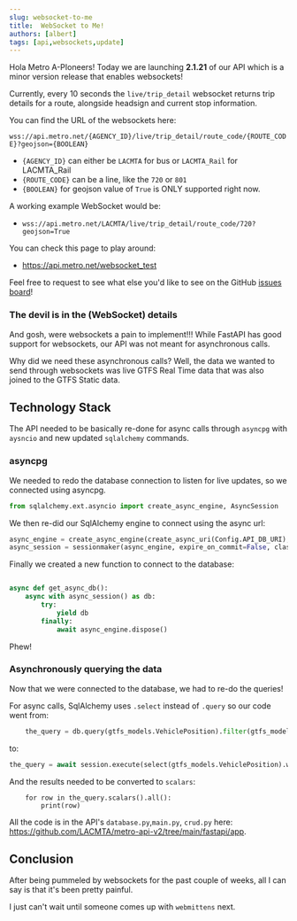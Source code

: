 ```yaml
---
slug: websocket-to-me
title:  WebSocket to Me!
authors: [albert]
tags: [api,websockets,update]
---
```


Hola Metro A-PIoneers! Today we are launching **2.1.21** of our API which is a minor version release that enables websockets!

Currently, every 10 seconds the `live/trip_detail` websocket returns trip details for a route, alongside headsign and current stop information. 

<!--truncate-->

You can find the URL of the websockets here:

`wss://api.metro.net/{AGENCY_ID}/live/trip_detail/route_code/{ROUTE_CODE}?geojson={BOOLEAN}`

- `{AGENCY_ID}` can either be `LACMTA` for bus or `LACMTA_Rail` for LACMTA_Rail
- `{ROUTE_CODE}` can be a line, like the `720` or `801`
- `{BOOLEAN}` for geojson value of `True` is ONLY supported right now.

A working example WebSocket would be:
- `wss://api.metro.net/LACMTA/live/trip_detail/route_code/720?geojson=True`

You can check this page to play around:
- https://api.metro.net/websocket_test


Feel free to request to see what else you'd like to see on the GitHub [issues board](https://github.com/LACMTA/metro-api-v2/issues)!

### The devil is in the (WebSocket) details

And gosh, were websockets a pain to implement!!! While FastAPI has good support for websockets, our API was not meant for asynchronous calls.

Why did we need these asynchronous calls? Well, the data we wanted to send through websockets was live GTFS Real Time data that was also joined to the GTFS Static data.

## Technology Stack

The API needed to be basically re-done for async calls through `asyncpg` with `aysncio` and new updated `sqlalchemy` commands.

### asyncpg
We needed to redo the database connection to listen for live updates, so we connected using asyncpg.

``` python
from sqlalchemy.ext.asyncio import create_async_engine, AsyncSession
```

We then re-did our SqlAlchemy engine to connect using the async url: 
``` python
async_engine = create_async_engine(create_async_uri(Config.API_DB_URI), echo=False)
async_session = sessionmaker(async_engine, expire_on_commit=False, class_=AsyncSession)
```

Finally we created a new function to connect to the database:
``` python

async def get_async_db():
    async with async_session() as db:
        try:
            yield db
        finally:
            await async_engine.dispose()
```
Phew!

### Asynchronously querying the data
Now that we were connected to the database, we had to re-do the queries!

For async calls, SqlAlchemy uses `.select` instead of `.query` so our code went from:

``` python
    the_query = db.query(gtfs_models.VehiclePosition).filter(gtfs_models.VehiclePosition.agency_id == agency_id).all()
```

to:

``` python
the_query = await session.execute(select(gtfs_models.VehiclePosition).where(gtfs_models.VehiclePosition.route_code == route_code,gtfs_models.VehiclePosition.agency_id == agency_id))
```

And the results needed to be converted to `scalars`:
```
    for row in the_query.scalars().all():
        print(row)
```

All the code is in the API's `database.py`,`main.py`, `crud.py` here: https://github.com/LACMTA/metro-api-v2/tree/main/fastapi/app.

## Conclusion

After being pummeled by websockets for the past couple of weeks, all I can say is that it's been pretty painful. 

I just can't wait until someone comes up with `webmittens` next.